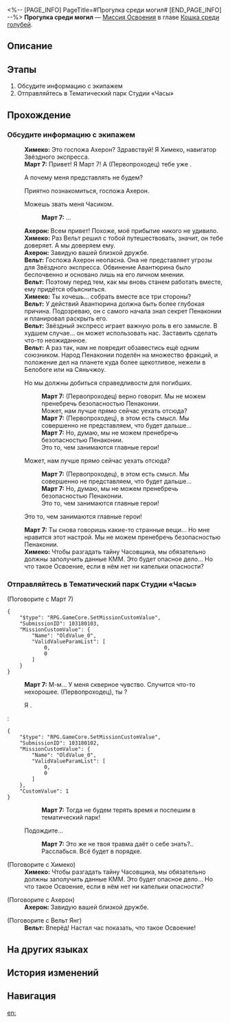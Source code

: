 <%-- [PAGE_INFO]
PageTitle=#Прогулка среди могил#
[END_PAGE_INFO] --%>
{{Дополнить|Диалоги.}}
{{Миссия Инфобокс
|id              = 1031801
|Название        = 
|Изображение     = Миссия Прогулка среди могил.png
|Тип             = Миссия Освоения
|Событие         = 
|Глава           = Кошка среди голубей
|Условия         = Завершена [[Миссия Освоения]] «[[Все эти истории печальные]]»
|Персонажи       = Ахерон; Вельт; Март 7; Первопроходец; Химеко
|СтартЛокация    = [[Пенакония]] — [[Золотой миг]]
|Мир             = Пенакония
|Предыдущая      = Все эти истории печальные
|Следующая       = Большое ограбление поезда
|Награды         = Опыт Освоения*900; Звёздный нефрит*110; Путеводитель путешественника*16; Вдали от огня*1 { text = Вдали от огня }; Какавача (Аватар)*1 { text = Какавача }; Citizen Hanunu*1 { text = Citizen Hanunu }; Кредиты*200 000
}}
'''Прогулка среди могил''' — [[Миссия Освоения]] в главе [[Кошка среди голубей]].

==Описание==
{{Описание|Экипаж вновь воссоединился, а также заручился помощью Ахерон. Основываясь на информации из разных источников, все пришли к выводу, что Семья действительно скрывает некую важную правду. Авантюрин, который давно знал об этом, разработал сложный план и даже выбрал вас в качестве своего тайного агента. В конце концов вы выступили против Авантюрина, но попали в его ловушку:<br />Авантюрин подстроил собственную ужасную смерть, чтобы разрушить иллюзию безопасности, обеспечиваемую Семьёй. Вскрылось две правды: Семья намеренно скрывала опасности грёз, а Ахерон - эманатор Небытия.}}

==Этапы==
# Обсудите информацию с экипажем
# Отправляйтесь в Тематический парк Студии «Часы»

==Прохождение==
{{Дополнить}}

===Обсудите информацию с экипажем===
{{Описание миссии|тип=Миссия Освоения|локация=Золотой миг|Экипаж вновь вместе. На удивление, к вам присоединилась Галактический рейнджер Ахерон, с которой сняли все подозрения.<br />Основываясь на информации из разных источников, вы узнали, что Семья действительно скрывает некую важную правду. Авантюрин, кажется, тоже обо всём догадался и даже выбрал вас в качестве своего тайного агента.<br />Отдалённые звуки радио подтверждают ваши мысли. Ради правды, ради справедливости для умерших и ради будущего Пенаконии вы должны двигаться вперёд.}}
{{Диалог Начало}}
:'''Химеко:''' Это госпожа Ахерон? Здравствуй! Я Химеко, навигатор Звёздного экспресса.
:'''Март 7:''' Привет! Я Март 7! А (Первопроходец) тебе уже {{MC|ж=знакома|м=знаком}}.
:{{Диалог|Стрелка}} А почему меня представлять не будем?
:{{Диалог|Стрелка}} Приятно познакомиться, госпожа Ахерон.
:{{Диалог|Стрелка}} Можешь звать меня Часиком.
::'''Март 7:''' ...
:'''Ахерон:''' Всем привет! Похоже, моё прибытие никого не удивило.
:'''Химеко:''' Раз Вельт решил с тобой путешествовать, значит, он тебе доверяет. А мы доверяем ему.
:'''Ахерон:''' Завидую вашей близкой дружбе.
:'''Вельт:''' Госпожа Ахерон неопасна. Она не представляет угрозы для Звёздного экспресса. Обвинение Авантюрина было беспочвенно и основано лишь на его личном мнении.
:'''Вельт:''' Поэтому перед тем, как мы вновь станем работать вместе, ему придётся объясниться.
:'''Химеко:''' Ты хочешь... собрать вместе все три стороны?
:'''Вельт:''' У действий Авантюрина должна быть более глубокая причина. Подозреваю, он с самого начала знал секрет Пенаконии и планировал раскрыть его.
:'''Вельт:''' Звёздный экспресс играет важную роль в его замысле. В худшем случае... он может использовать нас. Заставить сделать что-то неожиданное.
:'''Вельт:''' А раз так, нам не повредит обзавестись ещё одним союзником. Народ Пенаконии поделён на множество фракций, и положение дел на планете куда более щекотливое, нежели в Белобоге или на Сяньчжоу.
:{{Диалог|Стрелка}} Но мы должны добиться справедливости для погибших.
::'''Март 7:''' (Первопроходец) верно говорит. Мы не можем пренебречь безопасностью Пенаконии.
::Может, нам лучше прямо сейчас уехать отсюда?
::'''Март 7:''' (Первопроходец), в этом есть смысл. Мы совершенно не представляем, что будет дальше...
::'''Март 7:''' Но, думаю, мы не можем пренебречь безопасностью Пенаконии.
::Это то, чем занимаются главные герои!
:{{Диалог|Стрелка}} Может, нам лучше прямо сейчас уехать отсюда?
::'''Март 7:''' (Первопроходец), в этом есть смысл. Мы совершенно не представляем, что будет дальше...
::'''Март 7:''' Но, думаю, мы не можем пренебречь безопасностью Пенаконии.
::Это то, чем занимаются главные герои!
:{{Диалог|Стрелка}} Это то, чем занимаются главные герои!
:'''Март 7:''' Ты снова говоришь какие-то странные вещи... Но мне нравится этот настрой. Мы не можем пренебречь безопасностью Пенаконии.
:'''Химеко:''' Чтобы разгадать тайну Часовщика, мы обязательно должны заполучить данные КММ. Это будет опасное дело... Но что такое Освоение, если в нём нет ни капельки опасности?
:{{tx}}
{{Диалог Конец}}

===Отправляйтесь в Тематический парк Студии «Часы»===
{{Диалог Начало}}

;(Поговорите с Март 7)
<pre>{
	"$type": "RPG.GameCore.SetMissionCustomValue",
	"SubmissionID": 103180103,
	"MissionCustomValue": {
		"Name": "OldValue_0",
		"ValidValueParamList": [
			0,
			0
		]
	}
}</pre>
:'''Март 7:''' М-м... У меня скверное чувство. Случится что-то нехорошее. (Первопроходец), ты {{MC|ж=готова|м=готов}}?
:{{Диалог|Стрелка}} Я {{MC|ж=готова|м=готов}}.
:<pre>{
	"$type": "RPG.GameCore.SetMissionCustomValue",
	"SubmissionID": 103180102,
	"MissionCustomValue": {
		"Name": "OldValue_0",
		"ValidValueParamList": [
			0,
			0
		]
	},
	"CustomValue": 1
}</pre>
::'''Март 7:''' Тогда не будем терять время и поспешим в тематический парк!
:{{Диалог|Выход}} Подождите...
::'''Март 7:''' Это же не твоя травма даёт о себе знать?.. Расслабься. Всё будет в порядке.

;(Поговорите с Химеко)
:'''Химеко:''' Чтобы разгадать тайну Часовщика, мы обязательно должны заполучить данные КММ. Это будет опасное дело... Но что такое Освоение, если в нём нет ни капельки опасности?

;(Поговорите с Ахерон)
:'''Ахерон:''' Завидую вашей близкой дружбе.

;(Поговорите с Вельт Янг)
:'''Вельт:''' Вперёд! Настал час показать, что такое Освоение!
{{Диалог Конец}}

==На других языках==
{{На других языках
|en   = A Walk Among the Tombstones
|zhs  = 行过死荫之地
|zht  = 行過死蔭之地
|ja   = 墓場を往く死の影
|ko   = 무덤으로 향하다
|es   = Un paseo por el reino de la muerte
|fr   = Promenade parmi les morts
|ru   = Прогулка среди могил
|th   = ฝ่าดินแดนแห่งความตาย
|vi   = Đi Qua Vùng Đất Chết
|de   = Grabspaziergang
|id   = Melintasi Tanah Kematian
|pt   = Um Passeio Entre as Lápides
}}

==История изменений==
{{История изменений|3.5}}

==Навигация==
{{Миссия Освоения Навбокс|Глава }}

[[en:]]
